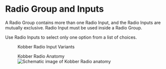 

<Meta of={RadioStories} />

# Radio Group and Inputs

A Radio Group contains more than one Radio Input, and the Radio Inputs are mutually exclusive. Radio Input must be used inside a Radio Group.

Use Radio Inputs to select only one option from a list of choices.

<figure>
<figcaption>Kobber Radio Input Variants</figcaption>
<Story of={RadioStories.Variants} />
</figure>

<figure>
<figcaption>Kobber Radio Anatomy</figcaption>
<img src="images/kobber-radio-anatomy.jpg" alt="Schematic image of Kobber Radio anatomy" />
</figure>